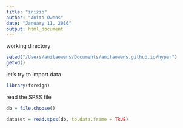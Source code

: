 ```yaml
---
title: "inizio"
author: "Anita Owens"
date: "January 11, 2016"
output: html_document
---
```

working directory
```r
setwd("/Users/anitaowens/Documents/anitaowens.github.io/hyper")
getwd()
```
let's try to import data
```r
library(foreign)
```
read the SPSS file
```r
db = file.choose()

dataset = read.spss(db, to.data.frame = TRUE)
```


